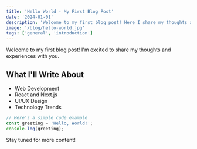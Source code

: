 ---
title: 'Hello World - My First Blog Post'
date: '2024-01-01'
description: 'Welcome to my first blog post! Here I share my thoughts about web development and technology.'
image: '/blog/hello-world.jpg'
tags: ['general', 'introduction']
---

Welcome to my first blog post! I'm excited to share my thoughts and experiences with you.

## What I'll Write About

- Web Development
- React and Next.js
- UI/UX Design
- Technology Trends

```javascript
// Here's a simple code example
const greeting = 'Hello, World!';
console.log(greeting);
```

Stay tuned for more content! 